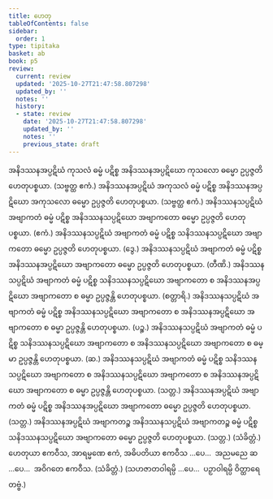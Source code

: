 ```yaml
---
title: ဟေတု
tableOfContents: false
sidebar:
  order: 1
type: tipitaka
basket: ab
book: p5
review:
  current: review
  updated: '2025-10-27T21:47:58.807298'
  updated_by: ''
  notes: ''
  history:
  - state: review
    date: '2025-10-27T21:47:58.807298'
    updated_by: ''
    notes: ''
    previous_state: draft
---
```



<ReviewStatus review={frontmatter.review} showDetails={true} />

<HypothesisAnnotation frontmatter={frontmatter} />

<DynamicBreadcrumb />

<Division number="46" book="p5" e="ch" v="39" p="12">

<Paragraph number="438" book="p5">
အနိဒဿနအပ္ပဋိဃံ ကုသလံ ဓမ္မံ ပဋိစ္စ အနိဒဿနအပ္ပဋိဃော ကုသလော ဓမ္မော ဥပ္ပဇ္ဇတိ ဟေတုပစ္စယာ. (သဗ္ဗတ္ထ ဧကံ.)
</Paragraph>

<Paragraph number="439" book="p5">
အနိဒဿနအပ္ပဋိဃံ အကုသလံ ဓမ္မံ ပဋိစ္စ အနိဒဿနအပ္ပဋိဃော အကုသလော ဓမ္မော ဥပ္ပဇ္ဇတိ ဟေတုပစ္စယာ. (သဗ္ဗတ္ထ ဧကံ.)
</Paragraph>

</Division>
<Division number="47" book="p5" e="ch" v="39" p="12">

<Paragraph number="440" book="p5">
အနိဒဿနသပ္ပဋိဃံ အဗျာကတံ ဓမ္မံ ပဋိစ္စ အနိဒဿနသပ္ပဋိဃော အဗျာကတော ဓမ္မော ဥပ္ပဇ္ဇတိ ဟေတုပစ္စယာ. (ဧကံ.)
</Paragraph>

<Paragraph number="441" book="p5">
အနိဒဿနသပ္ပဋိဃံ အဗျာကတံ ဓမ္မံ ပဋိစ္စ သနိဒဿနသပ္ပဋိဃော အဗျာကတော ဓမ္မော ဥပ္ပဇ္ဇတိ ဟေတုပစ္စယာ. (ဒွေ.)
</Paragraph>

<Paragraph number="442" book="p5">
အနိဒဿနသပ္ပဋိဃံ အဗျာကတံ ဓမ္မံ ပဋိစ္စ အနိဒဿနအပ္ပဋိဃော အဗျာကတော ဓမ္မော ဥပ္ပဇ္ဇတိ ဟေတုပစ္စယာ. (တီဏိ.)
</Paragraph>

<Paragraph number="443" book="p5">
အနိဒဿနသပ္ပဋိဃံ အဗျာကတံ ဓမ္မံ ပဋိစ္စ သနိဒဿနသပ္ပဋိဃော အဗျာကတော စ အနိဒဿနအပ္ပဋိဃော အဗျာကတော စ ဓမ္မာ ဥပ္ပဇ္ဇန္တိ ဟေတုပစ္စယာ. (စတ္တာရိ.)
</Paragraph>

<Paragraph number="444" book="p5">
အနိဒဿနသပ္ပဋိဃံ အဗျာကတံ ဓမ္မံ ပဋိစ္စ အနိဒဿနသပ္ပဋိဃော အဗျာကတော စ အနိဒဿနအပ္ပဋိဃော အဗျာကတော စ ဓမ္မာ ဥပ္ပဇ္ဇန္တိ ဟေတုပစ္စယာ. (ပဉ္စ.)
</Paragraph>

<Paragraph number="445" book="p5">
အနိဒဿနသပ္ပဋိဃံ အဗျာကတံ ဓမ္မံ ပဋိစ္စ သနိဒဿနသပ္ပဋိဃော အဗျာကတော စ အနိဒဿနသပ္ပဋိဃော အဗျာကတော စ ဓမ္မာ ဥပ္ပဇ္ဇန္တိ ဟေတုပစ္စယာ. (ဆ.)
</Paragraph>

<Paragraph number="446" book="p5">
အနိဒဿနသပ္ပဋိဃံ အဗျာကတံ ဓမ္မံ ပဋိစ္စ သနိဒဿနသပ္ပဋိဃော အဗျာကတော စ အနိဒဿနသပ္ပဋိဃော အဗျာကတော စ အနိဒဿနအပ္ပဋိဃော အဗျာကတော စ ဓမ္မာ ဥပ္ပဇ္ဇန္တိ ဟေတုပစ္စယာ. (သတ္တ.)
</Paragraph>

</Division>
<Division number="48" book="p5" e="ch" v="39" p="13">

<Paragraph number="447" book="p5">
အနိဒဿနအပ္ပဋိဃံ အဗျာကတံ ဓမ္မံ ပဋိစ္စ အနိဒဿနအပ္ပဋိဃော အဗျာကတော ဓမ္မော ဥပ္ပဇ္ဇတိ ဟေတုပစ္စယာ. (သတ္တ.)
</Paragraph>

<Paragraph number="448" book="p5">
အနိဒဿနအပ္ပဋိဃံ အဗျာကတဉ္စ အနိဒဿနသပ္ပဋိဃံ အဗျာကတဉ္စ ဓမ္မံ ပဋိစ္စ သနိဒဿနသပ္ပဋိဃော အဗျာကတော ဓမ္မော ဥပ္ပဇ္ဇတိ ဟေတုပစ္စယာ. (သတ္တ.) (သံခိတ္တံ.)
</Paragraph>

</Division>
<Division number="49" book="p5" e="ch" v="39" p="13">

<Paragraph number="449" book="p5">
ဟေတုယာ ဧကဝီသ, အာရမ္မဏေ ဧကံ, အဓိပတိယာ ဧကဝီသ …ပေ…  အညမညေ ဆ …ပေ…  အဝိဂတေ ဧကဝီသ. (သံခိတ္တံ.)
</Paragraph>

<Paragraph number="450" book="p5">
(သဟဇာတဝါရမ္ပိ …ပေ…  ပဉှာဝါရမ္ပိ ဝိတ္ထာရေတဗ္ဗံ.)
</Paragraph>
</Division>